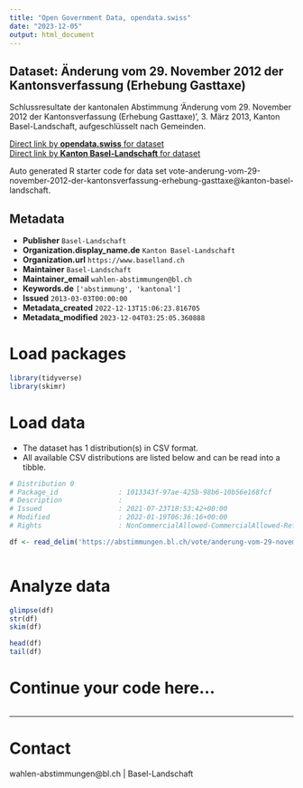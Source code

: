 ```yaml
---
title: "Open Government Data, opendata.swiss"
date: "2023-12-05"
output: html_document
---
```


## Dataset: Änderung vom 29. November 2012 der Kantonsverfassung (Erhebung Gasttaxe)

Schlussresultate der kantonalen Abstimmung 'Änderung vom 29. November 2012 der Kantonsverfassung (Erhebung Gasttaxe)', 3. März 2013, Kanton Basel-Landschaft, aufgeschlüsselt nach Gemeinden.

[Direct link by **opendata.swiss** for dataset](https://opendata.swiss/de/dataset/anderung-vom-29-november-2012-der-kantonsverfassung-erhebung-gasttaxe)<br>
[Direct link by **Kanton Basel-Landschaft** for dataset](https://abstimmungen.bl.ch/vote/anderung-vom-29-november-2012-der-kantonsverfassung-erhebung-gasttaxe/data)

Auto generated R starter code for data set vote-anderung-vom-29-november-2012-der-kantonsverfassung-erhebung-gasttaxe@kanton-basel-landschaft.

## Metadata

- **Publisher** `Basel-Landschaft`
- **Organization.display_name.de** `Kanton Basel-Landschaft`
- **Organization.url** `https://www.baselland.ch`
- **Maintainer** `Basel-Landschaft`
- **Maintainer_email** `wahlen-abstimmungen@bl.ch`
- **Keywords.de** `['abstimmung', 'kantonal']`
- **Issued** `2013-03-03T00:00:00`
- **Metadata_created** `2022-12-13T15:06:23.816705`
- **Metadata_modified** `2023-12-04T03:25:05.360888`


# Load packages

```r

library(tidyverse)
library(skimr)

```

# Load data

-   The dataset has 1 distribution(s) in CSV format.
-   All available CSV distributions are listed below and can be read into a tibble.

```r

# Distribution 0
# Package_id               : 1013343f-97ae-425b-98b6-10b56e168fcf
# Description              : 
# Issued                   : 2021-07-23T18:53:42+00:00
# Modified                 : 2022-01-19T06:36:16+00:00
# Rights                   : NonCommercialAllowed-CommercialAllowed-ReferenceRequired

df <- read_delim('https://abstimmungen.bl.ch/vote/anderung-vom-29-november-2012-der-kantonsverfassung-erhebung-gasttaxe/data-csv')



```

# Analyze data

```r

glimpse(df)
str(df)
skim(df)

head(df)
tail(df)

```

# Continue your code here...

```r

```

------------------------------------------------------------------------

# Contact

wahlen-abstimmungen@bl.ch | Basel-Landschaft
